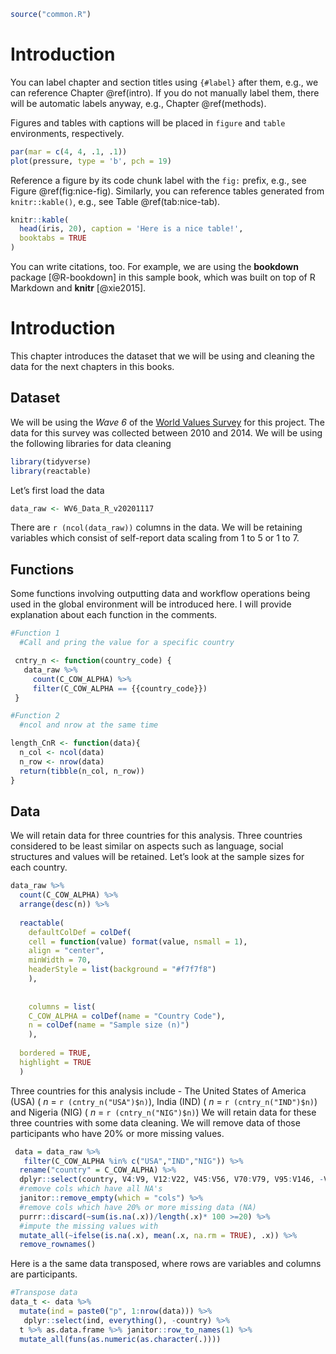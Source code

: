 ```r
source("common.R") 
```

# Introduction {#intro}

You can label chapter and section titles using `{#label}` after them, e.g., we can reference Chapter \@ref(intro). If you do not manually label them, there will be automatic labels anyway, e.g., Chapter \@ref(methods).

Figures and tables with captions will be placed in `figure` and `table` environments, respectively.

```r
par(mar = c(4, 4, .1, .1))
plot(pressure, type = 'b', pch = 19)
```

Reference a figure by its code chunk label with the `fig:` prefix, e.g., see Figure \@ref(fig:nice-fig). Similarly, you can reference tables generated from `knitr::kable()`, e.g., see Table \@ref(tab:nice-tab).

```r
knitr::kable(
  head(iris, 20), caption = 'Here is a nice table!',
  booktabs = TRUE
)
```

You can write citations, too. For example, we are using the **bookdown** package [@R-bookdown] in this sample book, which was built on top of R Markdown and **knitr** [@xie2015].


# Introduction {#intro}
This chapter introduces the dataset that we will be using and cleaning the data for the next chapters in this books. 

## Dataset 
We will be using the _Wave 6_ of the [World Values Survey](https://www.worldvaluessurvey.org/WVSDocumentationWV6.jsp) for this project. The data for this survey was collected between 2010 and 2014. 
\n 
We will be using the following libraries for data cleaning 
```r
library(tidyverse)
library(reactable)
```

Let's first load the data 
```r
data_raw <- WV6_Data_R_v20201117
```

There are `r (ncol(data_raw))` columns in the data. We will be retaining variables which consist of self-report data scaling from 1 to 5 or 1 to 7. 

## Functions
Some functions involving outputting data and workflow operations being used in the global environment will be introduced here. I will provide explanation about each function in the comments. 
```r
#Function 1
  #Call and pring the value for a specific country 

 cntry_n <- function(country_code) {
   data_raw %>% 
     count(C_COW_ALPHA) %>% 
     filter(C_COW_ALPHA == {{country_code}}) 
 }

#Function 2 
  #ncol and nrow at the same time

length_CnR <- function(data){  
  n_col <- ncol(data)
  n_row <- nrow(data)
  return(tibble(n_col, n_row))
}
```

## Data 
\n
We will retain data for three countries for this analysis. 
Three countries considered to be least similar on aspects such as language, social structures and values will be retained. Let's look at the sample sizes for each country. 

```r
data_raw %>% 
  count(C_COW_ALPHA) %>% 
  arrange(desc(n)) %>% 
  
  reactable(
    defaultColDef = colDef(
    cell = function(value) format(value, nsmall = 1),
    align = "center",
    minWidth = 70,
    headerStyle = list(background = "#f7f7f8")
    ),
  
    
    columns = list(
    C_COW_ALPHA = colDef(name = "Country Code"),
    n = colDef(name = "Sample size (n)")
    ),
    
  bordered = TRUE,
  highlight = TRUE
  )
```

\n
Three countries for this analysis include - The United States of America (USA) ( _n_ = `r (cntry_n("USA")$n)`), India (IND) ( _n_ = `r (cntry_n("IND")$n)`) and Nigeria (NIG) ( _n_ = `r (cntry_n("NIG")$n)`)
\n
We will retain data for these three countries with some data cleaning. We will remove data of those participants who have 20% or more missing values. 
```r
 data = data_raw %>% 
   filter(C_COW_ALPHA %in% c("USA","IND","NIG")) %>% 
  rename("country" = C_COW_ALPHA) %>% 
  dplyr::select(country, V4:V9, V12:V22, V45:V56, V70:V79, V95:V146, -V144, V153:V160J, V192:V216, V228A:V228K) %>% 
  #remove cols which have all NA's
  janitor::remove_empty(which = "cols") %>% 
  #remove cols which have 20% or more missing data (NA)
  purrr::discard(~sum(is.na(.x))/length(.x)* 100 >=20) %>% 
  #impute the missing values with 
  mutate_all(~ifelse(is.na(.x), mean(.x, na.rm = TRUE), .x)) %>% 
  remove_rownames()
```

Here is a the same data transposed, where rows are variables and columns are participants. 
```r
#Transpose data 
data_t <- data %>% 
  mutate(ind = paste0("p", 1:nrow(data))) %>% 
   dplyr::select(ind, everything(), -country) %>% 
  t %>% as.data.frame %>% janitor::row_to_names(1) %>% 
  mutate_all(funs(as.numeric(as.character(.))))
```



